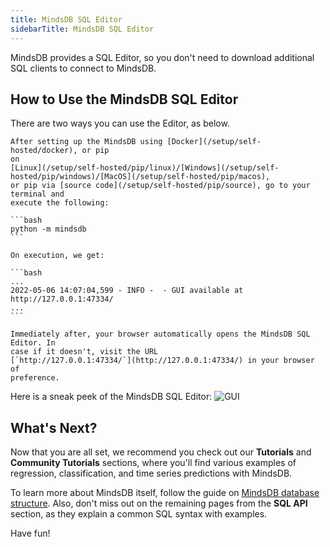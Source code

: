 ```yaml
---
title: MindsDB SQL Editor
sidebarTitle: MindsDB SQL Editor
---
```


MindsDB provides a SQL Editor, so you don't need to download additional SQL clients to connect to MindsDB.

## How to Use the MindsDB SQL Editor

There are two ways you can use the Editor, as below.

<Tabs>
  <Tab title="Self-Hosted Local Deployment">

    After setting up the MindsDB using [Docker](/setup/self-hosted/docker), or pip
    on
    [Linux](/setup/self-hosted/pip/linux)/[Windows](/setup/self-hosted/pip/windows)/[MacOS](/setup/self-hosted/pip/macos),
    or pip via [source code](/setup/self-hosted/pip/source), go to your terminal and
    execute the following:

    ```bash
    python -m mindsdb
    ```

    On execution, we get:

    ```bash
    ...
    2022-05-06 14:07:04,599 - INFO -  - GUI available at http://127.0.0.1:47334/
    ...
    ```

    Immediately after, your browser automatically opens the MindsDB SQL Editor. In
    case if it doesn't, visit the URL
    [`http://127.0.0.1:47334/`](http://127.0.0.1:47334/) in your browser of
    preference.

  </Tab>
</Tabs>


Here is a sneak peek of the MindsDB SQL Editor:
![GUI](/assets/cloud/gui_query.png)

## What's Next?

Now that you are all set, we recommend you check out our **Tutorials** and
**Community Tutorials** sections, where you'll find various examples of
regression, classification, and time series predictions with MindsDB.

To learn more about MindsDB itself, follow the guide on
[MindsDB database structure](/sql/table-structure/). Also, don't miss out on the
remaining pages from the **SQL API** section, as they explain a common SQL
syntax with examples.

Have fun!
